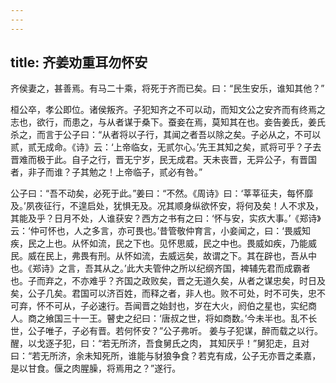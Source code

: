 ```yaml
---
---
---
```

title: 齐姜劝重耳勿怀安
---


齐侯妻之，甚善焉。有马二十乘，将死于齐而已矣。曰：“民生安乐，谁知其他？”

桓公卒，孝公即位。诸侯叛齐。子犯知齐之不可以动，而知文公之安齐而有终焉之志也，欲行，而患之，与从者谋于桑下。蚕妾在焉，莫知其在也。妾告姜氏，姜氏杀之，而言于公子曰：“从者将以子行，其闻之者吾以除之矣。子必从之，不可以贰，贰无成命。《诗》云：‘上帝临女，无贰尔心。’先王其知之矣，贰将可乎？子去晋难而极于此。自子之行，晋无宁岁，民无成君。天未丧晋，无异公子，有晋国者，非子而谁？子其勉之！上帝临子，贰必有咎。”

公子曰：“吾不动矣，必死于此。”姜曰：“不然。《周诗》曰：‘莘莘征夫，每怀靡及。’夙夜征行，不遑启处，犹惧无及。况其顺身纵欲怀安，将何及矣！人不求及，其能及乎？日月不处，人谁获安？西方之书有之曰：‘怀与安，实疚大事。’《郑诗》云：‘仲可怀也，人之多言，亦可畏也。’昔管敬仲育言，小妾闻之，曰：‘畏威知疾，民之上也。从怀如流，民之下也。见怀思威，民之中也。畏威如疾，乃能威民。威在民上，弗畏有刑。从怀如流，去威远矣，故谓之下。其在辟也，吾从中也。《郑诗》之言，吾其从之。’此大夫管仲之所以纪纲齐国，裨辅先君而成霸者也。子而弃之，不亦难乎？齐国之政败矣，晋之无道久矣，从者之谋忠矣，时日及矣，公子几矣。君国可以济百姓，而释之者，非人也。败不可处，时不可失，忠不可弃，怀不可从，子必速行。吾闻晋之始封也，岁在大火，阏伯之星也，实纪商人。商之飨国三十一王。瞽史之纪曰：‘唐叔之世，将如商数。’今未半也。乱不长世，公子唯子，子必有晋。若何怀安？”公子弗听。 姜与子犯谋，醉而载之以行。醒，以戈逐子犯，曰：“若无所济，吾食舅氏之肉， 其知厌乎！”舅犯走，且对曰：“若无所济，余未知死所，谁能与豺狼争食？若克有成，公子无亦晋之柔嘉，是以甘食。偃之肉腥臊，将焉用之？”遂行。

